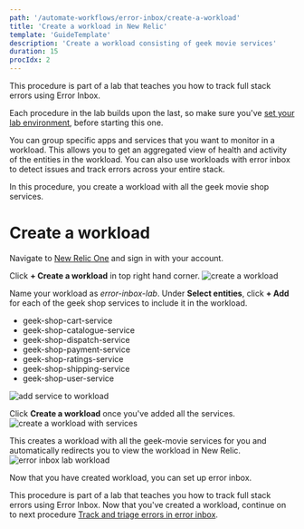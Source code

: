 ```yaml
---
path: '/automate-workflows/error-inbox/create-a-workload'
title: 'Create a workload in New Relic'
template: 'GuideTemplate'
description: 'Create a workload consisting of geek movie services'
duration: 15
procIdx: 2
---
```


<Callout variant="course" title="lab">

This procedure is part of a lab that teaches you how to track full stack errors using Error Inbox. 

Each procedure in the lab builds upon the last, so make sure you've [set your lab environment](/automate-workflows/error-inbox/spin-up-geek-movie), before starting this one.

</Callout>
 
You can group specific apps and services that you want to monitor in a workload. This allows you to get an aggregated view of health and activity of the entities in the workload. You can also use workloads with error inbox to detect issues and track errors across your entire stack. 

In this procedure, you create a workload with all the geek movie shop services. 
                                                                                                                                                                                                                                                                                                                                                                                                                                                                                                                                                                                                                                                                                                                                                                                                                                                                                                                                                                                                                                                                                                                                                                                                                                                                                                                                                                                                                                                                                                                                                                                                                                                                                                                                                                                                                                                                                                                                                                                                                                                                                                                                                                                                                                                                                                                                                                                                                                                                                                                                                                                                                                                                                                                                                                                                                                                                                                                                                                                                                                                                                                                                                                                                                                                                                                                                                                                                                                                                                                                                                                                                                                                                                                                                                                                                                                                                                                                                                                                                                                                                                                                                                                                                                                                                                                                                                                                                                                                                                                                                                                                                                                                                                                                                                                                                                                                                                                                                                                                                                                                                                                                                                                                                                                                                                                                                                                                                                                                                                                                                                                                                                                                                                                                                                                                                                                                                                                                                                                                                                                                                                                                                                                                                                                                                                                                                                                                                                                                                                                                                                                                                                                                                                                                                                                                                                      
# Create a workload

<Steps>
<Step>

Navigate to [New Relic One](one.newrelic.com) and sign in with your account. 
</Step>
<Step>

Click **+ Create a workload** in top right hand corner.
![create a workload](../../../images/error-inbox/create-a-workload.png)
</Step>
<Step>

Name your workload as _error-inbox-lab_. Under **Select entities**, click **+ Add** for each of the geek shop services to include it in the workload.

- geek-shop-cart-service
- geek-shop-catalogue-service
- geek-shop-dispatch-service
- geek-shop-payment-service
- geek-shop-ratings-service
- geek-shop-shipping-service
- geek-shop-user-service

![add service to workload](../../../images/error-inbox/add-service-to-workload.png)

</Step>
<Step>

Click **Create a workload** once you've added all the services.
![create a workload with services](../../../images/error-inbox/create-a-service-workload.png)
</Step>
</Steps>

This creates a workload with all the geek-movie services for you and automatically redirects you to view the workload in New Relic. 
![error inbox lab workload](../../../images/error-inbox/workload-ui.png)

Now that you have created workload, you can set up error inbox. 

<Callout variant="course" title="lab">

This procedure is part of a lab that teaches you how to track full stack errors using Error Inbox. Now that you've created a workload, continue on to next procedure [Track and triage errors in error inbox](/automate-workflows/error-inbox/set-up-error-inbox).

</Callout>